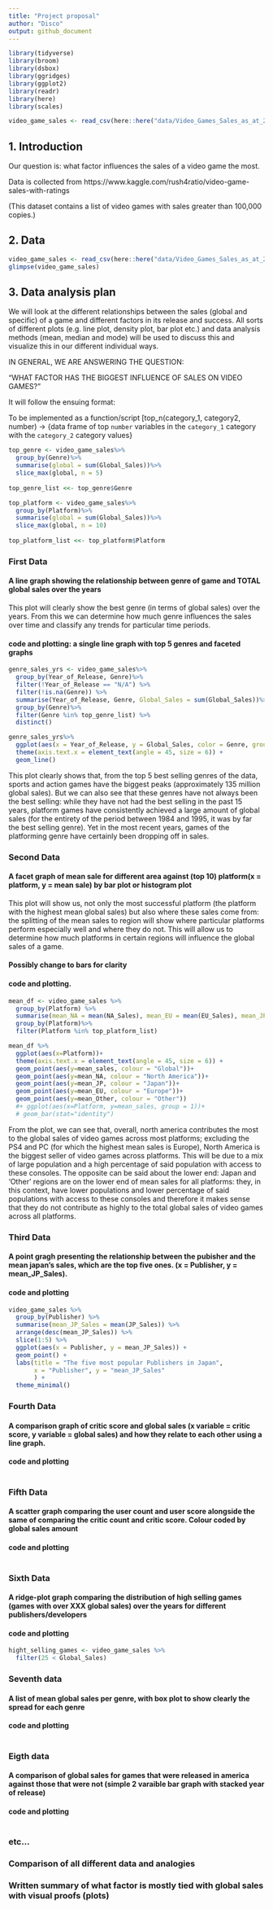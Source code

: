 ```yaml
---
title: "Project proposal"
author: "Disco"
output: github_document
---
```


```r
library(tidyverse)
library(broom)
library(dsbox)
library(ggridges)
library(ggplot2)
library(readr)
library(here)
library(scales)
```


```r
video_game_sales <- read_csv(here::here("data/Video_Games_Sales_as_at_22_Dec_2016.csv"))
```

## 1. Introduction

Our question is:
what factor influences the sales of a video game the most. 

Data is collected from https://www.kaggle.com/rush4ratio/video-game-sales-with-ratings 

(This dataset contains a list of video games with sales greater than 100,000 copies.)

## 2. Data
```r
video_game_sales <- read_csv(here::here("data/Video_Games_Sales_as_at_22_Dec_2016.csv"))
glimpse(video_game_sales)
```

## 3. Data analysis plan 

We will look at the different relationships between the sales (global and specific) of a game and different factors in its release and success. All sorts of different plots (e.g. line plot, density plot, bar plot etc.) and data analysis methods (mean, median and mode) will be used to discuss this and visualize this in our different individual ways.

IN GENERAL, WE ARE ANSWERING THE QUESTION:

"WHAT FACTOR HAS THE BIGGEST INFLUENCE OF SALES ON VIDEO GAMES?"

It will follow the ensuing format:

To be implemented as a function/script 
[top_n(category_1, category2, number) -> {data frame of top `number` variables in the `category_1` category with the `category_2` category values}

```r
top_genre <- video_game_sales%>%
  group_by(Genre)%>%
  summarise(global = sum(Global_Sales))%>%
  slice_max(global, n = 5)
  
top_genre_list <<- top_genre$Genre

top_platform <- video_game_sales%>%
  group_by(Platform)%>%
  summarise(global = sum(Global_Sales))%>%
  slice_max(global, n = 10)
  
top_platform_list <<- top_platform$Platform
```

### First Data

#### A line graph showing the relationship between genre of game and TOTAL global sales over the years

This plot will clearly show the best genre (in terms of global sales) over the years. From this we can determine how much genre influences the sales over time and classify any trends for particular time periods.

#### code and plotting: a single line graph with top 5 genres and faceted graphs

```r
genre_sales_yrs <- video_game_sales%>%
  group_by(Year_of_Release, Genre)%>%
  filter(!Year_of_Release == "N/A") %>%
  filter(!is.na(Genre)) %>%
  summarise(Year_of_Release, Genre, Global_Sales = sum(Global_Sales))%>%
  group_by(Genre)%>%
  filter(Genre %in% top_genre_list) %>%
  distinct()

genre_sales_yrs%>%
  ggplot(aes(x = Year_of_Release, y = Global_Sales, color = Genre, group = Genre)) +
  theme(axis.text.x = element_text(angle = 45, size = 6)) +
  geom_line()
```
This plot clearly shows that, from the top 5 best selling genres of the data, sports and action games have the biggest peaks (approximately 135 million global sales). But we can also see that these genres have not always been the best selling: while they have not had the best selling in the past 15 years, platform games have consistently achieved a large amount of global sales (for the entirety of the period between 1984 and 1995, it was by far the best selling genre). Yet in the most recent years, games of the platforming genre have certainly been dropping off in sales.

### Second Data

#### A facet graph of mean sale for different area against (top 10) platform(x = platform, y = mean sale) by bar plot or histogram plot

This plot will show us, not only the most successful platform (the platform with the highest mean global sales) but also where these sales come from: the splitting of the mean sales to region will show where particular platforms perform especially well and where they do not. This will allow us to determine how much platforms in certain regions will influence the global sales of a game.

#### Possibly change to bars for clarity

#### code and plotting.

```r
mean_df <- video_game_sales %>%
  group_by(Platform) %>%
  summarise(mean_NA = mean(NA_Sales), mean_EU = mean(EU_Sales), mean_JP = mean(JP_Sales), mean_Other = mean(Other_Sales), mean_sales = mean(Global_Sales))%>%
  group_by(Platform)%>%
  filter(Platform %in% top_platform_list)

mean_df %>%
  ggplot(aes(x=Platform))+
  theme(axis.text.x = element_text(angle = 45, size = 6)) +
  geom_point(aes(y=mean_sales, colour = "Global"))+
  geom_point(aes(y=mean_NA, colour = "North America"))+
  geom_point(aes(y=mean_JP, colour = "Japan"))+
  geom_point(aes(y=mean_EU, colour = "Europe"))+
  geom_point(aes(y=mean_Other, colour = "Other"))
  #+ ggplot(aes(x=Platform, y=mean_sales, group = 1))+
  # geom_bar(stat="identity")
```
From the plot, we can see that, overall, north america contributes the most to the global sales of video games across most platforms; excluding the PS4 and PC (for which the highest mean sales is Europe), North America is the biggest seller of video games across platforms. This will be due to a mix of large population and a high percentage of said population with access to these consoles. The opposite can be said about the lower end: Japan and 'Other' regions are on the lower end of mean sales for all platforms: they, in this context, have lower populations and lower percentage of said populations with access to these consoles and therefore it makes sense that they do not contribute as highly to the total global sales of video games across all platforms.

### Third Data

#### A point gragh presenting the relationship between the pubisher and the mean japan's sales, which are the  top five ones. (x = Publisher, y = mean_JP_Sales).

#### code and plotting

```r
video_game_sales %>%
  group_by(Publisher) %>%
  summarise(mean_JP_Sales = mean(JP_Sales)) %>%
  arrange(desc(mean_JP_Sales)) %>%
  slice(1:5) %>%
  ggplot(aes(x = Publisher, y = mean_JP_Sales)) +
  geom_point() +
  labs(title = "The five most popular Publishers in Japan",
       x = "Publisher", y = "mean_JP_Sales"
       ) +
  theme_minimal() 

```

### Fourth Data

#### A comparison graph of critic score and global sales (x variable = critic score, y variable = global sales) and how they relate to each other using a line graph.

#### code and plotting

```r


```

### Fifth Data

#### A scatter graph comparing the user count and user score alongside the same of comparing the critic count and critic score. Colour coded by global sales amount

#### code and plotting

```r


```

### Sixth Data

#### A ridge-plot graph comparing the distribution of high selling games (games with over XXX global sales) over the years for different publishers/developers

#### code and plotting

```r
hight_selling_games <- video_game_sales %>%
  filter(25 < Global_Sales)
```


### Seventh data

#### A list of mean global sales per genre, with box plot to show clearly the spread for each genre

#### code and plotting

```r


```


### Eigth data

#### A comparison of global sales for games that were released in america against those that were not (simple 2 varaible bar graph with stacked year of release)

#### code and plotting

```r


```


### etc...


### Comparison of all different data and analogies

### Written summary of what factor is mostly tied with global sales with visual proofs (plots)
